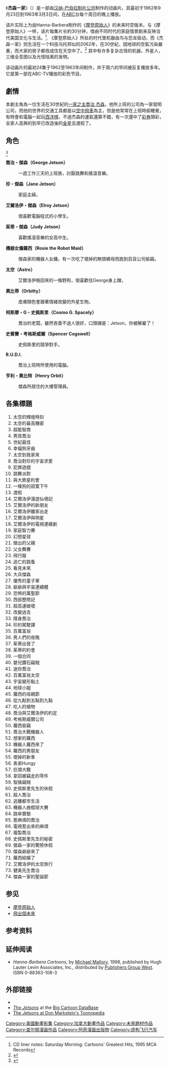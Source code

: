 {{Infobox television
|show_name = 杰森一家
|original_name = {{lang|en|''The Jetsons''}}
|image = 
|caption =
|genre  = 
|format = [[动画片|动画片]]
|rating =
|creator = [[William_Hanna|William Hanna]]<br />[[Joseph_Barbera|Joseph Barbera]]
|executive_producer =
|company = 
|distributor = 
|starring=[[George_O'Hanlon|George O'Hanlon]]<br />[[Penny_Singleton|Penny Singleton]]<br />[[Janet_Waldo|Janet Waldo]]<br />[[Daws_Butler|Daws Butler]]<br />[[Mel_Blanc|Mel Blanc]]<br />[[Don_Messick|Don Messick]]<br />[[Jean_Vander_Pyl|Jean Vander Pyl]]
|producer=
|theme_music_composer = [[Hoyt_Curtin|Hoyt Curtin]]
|country = [[File:Flag_of_the_United_States.svg|25px]] [[美国|美国]]<br>[[File:Flag_of_Canada.svg|25px]] [[加拿大|加拿大]]
|language= 英语
|num_seasons= 2
|num_episodes= 75
|list_episodes= List of The Jetsons episodes
|network= [[美国广播公司|ABC]]<br>[[加拿大國營頻道|CBC]]<br>[[加拿大法語頻道|SRC]]
|runtime= 每集大约30分钟
|first_aired = 1962年9月23日
|last_aired =  1987年11月12日
|status = 
}}

《'''杰森一家'''》（{{lang-en|''The Jetsons''}}）是一部由[[漢納巴伯拉動畫|汉纳-巴伯拉制片公司]]制作的动画片。其最初于1962年9月23日到1963年3月3日间，在[[美国广播公司|ABC]]台每个周日的晚上播放。

该片实际上为由Hanna-Barbera制作的《[[摩登原始人|摩登原始人]]》的未来时空版本。与《摩登原始人》一样，该片每集片长約30分钟，借由不同时代的家庭情景剧来反映当代美国文化与生活。<ref name="ReferenceA">CD liner notes: Saturday Morning: Cartoons' Greatest Hits, 1995 MCA Records</ref>. 《摩登原始人》所处的时代里机器由鸟与恐龙驱动，而《杰森一家》则生活在一个科技乌托邦似的2062年，在30世紀，因地球的空氣污染嚴重，而大家的房子都改成住在天空中了。<ref name="diamondgalleries">{{cite web | url = http://scoop.diamondgalleries.com/scoop_article.asp?ai=2531&si=126 | title = The Jetsons: Did you Know...? | accessdate = 2007-03-12 | date = May 16, 2003 | work = Did You Know? | publisher = [[Gemstone_Publishing|Gemstone Publishing]] | archive-date = 2003-06-04 | archive-url = https://web.archive.org/web/20030604232327/http://scoop.diamondgalleries.com/scoop_article.asp?ai=2531&si=126 | dead-url = no }}</ref> 其中有许多复杂古怪的机器，外星人，三维全息图以及光怪陆离的发明。 

该动画片的最初24集于1962至1963年间制作，并于周六的早间被反复播放多年。它是第一部在ABC-TV播放的彩色节目。

== 劇情 ==
本劇主角為一位生活在30世紀的[[一家之主|一家之主]][[喬治_杰森|喬治 杰森]]，他所上班的公司為一家發明公司，而他的世界的交通工具都是以[[空中飛車|空中飛車]]為主，但是他常常在上班時偷睡覺，有時會和電腦一起玩[[西洋棋|西洋棋]]，不過杰森的運氣還算不錯，有一次還中了[[彩券|彩券]]頭彩，全家人高興的到早已改造後的[[金星|金星]]去渡假了。

==角色==
<ref>{{Cite web |url=http://www.scarlet.nl/~ivo/family.html |title=存档副本 |access-date=2009-12-19 |archive-url=https://web.archive.org/web/20081122112424/http://www.scarlet.nl/~ivo/family.html |archive-date=2008-11-22 |dead-url=yes }}</ref>

'''喬治・傑森（George Jetson）'''
:一週工作三天的上班族，討厭跳舞和搖滾音樂。
'''珍・傑森（Jane Jetson）'''
:家庭主婦。
'''艾爾洛伊・傑森（Elroy Jetson）'''
:很喜歡電腦程式的小學生。
'''茱蒂・傑森（Judy Jetson）'''
:喜歡搖滾音樂的女高中生。
'''機器女傭蘿西（Rosie the Robot Maid）'''
:傑森家的機器人女傭，有一次吃了壞掉的無頭螺母而跑到百貨公司偷竊。
'''太空（Astro）'''
:艾爾洛伊檢回來的一條野狗，很喜歡往George身上蹭。
'''奧比蒂（Orbitty）'''
:皮膚顏色會跟著情緒改變的外星生物。
'''柯斯摩・G・史佩斯里（Cosmo G. Spacely）'''
:喬治的老闆，雖然吝嗇不過人很好，口頭禪是：Jetson，你被解雇了！
'''史賓賽・考格斯威爾（Spencer Cogswell）'''
:史佩斯里的競爭對手。
'''R.U.D.I.'''
:喬治上班時所使用的電腦。
'''亨利・奧比特（Henry Orbit）'''
:傑森所居住的大樓管理員。

==各集標題==
#太空的輝煌時刻
#太空的最高機密
#超能智商
#男孩喬治
#世紀最佳
#幸福狗牙齒
#太空到我家來
#喬治對珍的宇宙求愛
#犯罪遊戲
#跳舞派對
#與大歌星約會
#一條狗的寂寞下午
#渡假
#艾爾洛伊漫遊仙境記
#艾爾洛伊的新朋友
#艾爾洛伊離家出走
#艾爾洛伊與明星
#艾爾洛伊的電視連續劇
#家庭智力賽
#幻想星球
#傑出的父親
#父女舞賽
#飛行服
#逃亡的跳蚤
#看見未來
#大兵傑森
#優秀的童子軍
#爺爺與宇宙連續體
#恐怖的萬聖節
#西部歷險記
#超高速破壞
#改變過去
#隱身喬治
#珍的駕駛課
#百萬富翁
#男人們的夜晚
#茱蒂出發了
#茱蒂的約會
#一個合同
#嬰兒鑽石竊賊
#迷你喬治
#百萬富翁太空
#宇宙變形黏土
#地球小姐
#蘿西的母親節
#從九點到五點到九點
#吃人的植物
#喬治與艾爾洛伊的約定
#考格斯威爾公司
#蘿西偷竊
#喬治大戰機器人
#想家的蘿西
#機器人蘿西來了
#蘿西的男朋友
#壞掉的新車
#表弟Hungy
#巨頭大戰
#拿回被竊走的零件
#智擒竊賊
#史佩斯里先生的休假
#超人喬治
#逃離都市生活
#機器人曲棍球大賽
#跳傘實驗
#惹麻煩的喬治
#電視惹出來的麻煩
#複製喬治
#史佩斯里先生的秘密
#傑森一家的驚險休假
#傑森爺爺來了
#蘿西結婚了
#艾爾洛伊的太空旅行
#健美先生喬治
#傑森一家的聖誕節

==参见==
*[[摩登原始人|摩登原始人]]
*[[飛出個未來|飛出個未來]]

==参考资料==
{{reflist}}

==延伸阅读==
* ''Hanna-Barbera Cartoons'', by [[Michael_Mallory|Michael Mallory]], 1998, published by Hugh Lauter Levin Associates, Inc., distributed by [[Publishers_Group_West|Publishers Group West]]. ISBN 0-88363-108-3

== 外部链接 ==
*{{imdb title|id=0055683|title=The Jetsons}}
*[http://www.bcdb.com/cartoons/Hanna-Barbera_Studios/G-J/The_Jetsons/index.html ''The Jetsons''] at the [[Big_Cartoon_DataBase|Big Cartoon DataBase]]
*[http://www.toonopedia.com/jetsons.htm The Jetsons at Don Markstein's Toonopedia]

{{Hanna-Barbera Productions}}
[[Category:美國動畫影集|Category:美國動畫影集]]
[[Category:加拿大動畫作品|Category:加拿大動畫作品]]
[[Category:未來題材作品|Category:未來題材作品]]
[[Category:查尔顿漫画作品|Category:查尔顿漫画作品]]
[[Category:阿奇漫画出版物|Category:阿奇漫画出版物]]
[[Category:虚构飞行汽车|Category:虚构飞行汽车]]